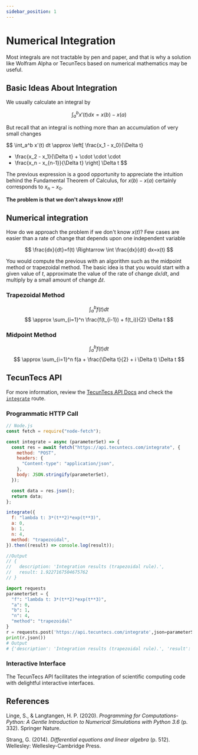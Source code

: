 ```yaml
---
sidebar_position: 1
---
```


# Numerical Integration

Most integrals are not tractable by pen and paper, and that 
is why a solution like Wolfram Alpha or TecunTecs based on 
numerical mathematics may be useful.

## Basic Ideas About Integration

We usually calculate an integral by

$$
\int_a^b x'(t) dx = x(b) - x(a)
$$

But recall that an integral is nothing more than an 
accumulation of very small changes

$$
\int_a^b x'(t) dt \approx 
\left[ \frac{x_1 - x_0}{\Delta t}
+ \frac{x_2 - x_1}{\Delta t} + \cdot \cdot \cdot
+ \frac{x_n - x_{n-1}}{\Delta t}
\right] \Delta t
$$

The previous expression is a good opportunity to 
appreciate the intuition behind the Fundamental Theorem of Calculus, 
for $x(b)-x(a)$ certainly corresponds to $x_n-x_0$.

**The problem is that we don't always know $x(t)$!**

## Numerical integration

How do we approach the problem if we don't know $x(t)$? Few cases are easier than a 
rate of change that depends upon one independent 
variable

$$
\frac{dx}{dt}=f(t) \Rightarrow \int \frac{dx}{dt} dx=x(t)
$$

You would compute the previous with an algorithm such as the midpoint method 
or trapezoidal method. The basic idea is that you would 
start with a given value of $t$, approximate the value 
of the rate of change $dx/dt$, 
and multiply by a small amount of change $\Delta t$.

### Trapezoidal Method

$$
\int_a^b f(t) dt
$$
$$
\approx \sum_{i=1}^n \frac{f(t_{i-1}) + f(t_i)}{2} \Delta t
$$

### Midpoint Method

$$
\int_a^b f(t) dt
$$
$$
\approx \sum_{i=1}^n f(a + \frac{\Delta t}{2} + i \Delta t) \Delta t
$$

## TecunTecs API

For more information, review the [TecunTecs API Docs](https://api.tecuntecs.com/api-docs/) and check the [`integrate`](https://api.tecuntecs.com/api-docs/#/Dynamical%20systems/post_integrate) route.

### Programmatic HTTP Call



<Tabs>
<TabItem value="js" label="JavaScript">

```js
// Node.js
const fetch = require("node-fetch");

const integrate = async (parameterSet) => {
  const res = await fetch("https://api.tecuntecs.com/integrate", {
    method: "POST",
    headers: {
      "Content-type": "application/json",
    },
    body: JSON.stringify(parameterSet),
  });

  const data = res.json();
  return data;
};

integrate({
  f: "lambda t: 3*(t**2)*exp(t**3)",
  a: 0,
  b: 1,
  n: 4,
  method: "trapezoidal",
}).then((result) => console.log(result));

//Output
// {
//   description: 'Integration results (trapezoidal rule).',
//   result: 1.9227167504675762
// }

```

</TabItem>
<TabItem value="py" label="Python">

```py
import requests
parameterSet = {
  "f": "lambda t: 3*(t**2)*exp(t**3)",
  "a": 0,
  "b": 1,
  "n": 4,
  "method": "trapezoidal"
}
r = requests.post('https://api.tecuntecs.com/integrate',json=parameterSet)
print(r.json())
# Output
# {'description': 'Integration results (trapezoidal rule).', 'result': 1.9227167504675762}
```

</TabItem>
</Tabs>


### Interactive Interface

The TecunTecs API facilitates the integration of scientific computing code 
with delightful interactive interfaces.



<Calculator 
    title="Calculator" 
    onCalculate={integrate} 
    paramInfo={paramInfo} 
    resultComponent={ResultContainer} 
/>


## References

Linge, S., & Langtangen, H. P. (2020). _Programming for Computations-Python: A Gentle Introduction to Numerical Simulations with Python 3.6_ (p. 332). Springer Nature.

Strang, G. (2014). _Differential equations and linear algebra_ (p. 512). Wellesley: Wellesley-Cambridge Press.

